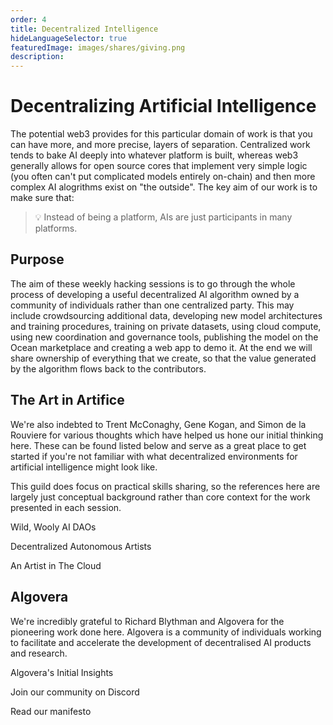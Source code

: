 ```yaml
---
order: 4
title: Decentralized Intelligence
hideLanguageSelector: true
featuredImage: images/shares/giving.png
description: 
---
```


# Decentralizing Artificial Intelligence

The potential web3 provides for this particular domain of work is that you can have more, and more precise, layers of separation. Centralized work tends to bake AI deeply into whatever platform is built, whereas web3 generally allows for open source cores that implement very simple logic (you often can't put complicated models entirely on-chain) and then more complex AI alogrithms exist on "the outside". The key aim of our work is to make sure that:

> 💡 Instead of being a platform, AIs are just participants in many platforms.

## Purpose

The aim of these weekly hacking sessions is to go through the whole process of developing a useful decentralized AI algorithm owned by a community of individuals rather than one centralized party. This may include crowdsourcing additional data, developing new model architectures and training procedures, training on private datasets, using cloud compute, using new coordination and governance tools, publishing the model on the Ocean marketplace and creating a web app to demo it. At the end we will share ownership of everything that we create, so that the value generated by the algorithm flows back to the contributors.

## The Art in Artifice

We're also indebted to Trent McConaghy, Gene Kogan, and Simon de la Rouviere for various thoughts which have helped us hone our initial thinking here. These can be found listed below and serve as a great place to get started if you're not familiar with what decentralized environments for artificial intelligence might look like. 

This guild does focus on practical skills sharing, so the references here are largely just conceptual background rather than core context for the work presented in each session.

<List>

<Link to="https://medium.com/@trentmc0/wild-wooly-ai-daos-d1719e040956">

Wild, Wooly AI DAOs

</Link>

<Link to="https://blog.simondlr.com/posts/decentralized-autonomous-artists">

Decentralized Autonomous Artists

</Link>

<Link to="https://medium.com/@genekogan/artist-in-the-cloud-8384824a75c7">

An Artist in The Cloud

</Link>

</List>

## Algovera

We're incredibly grateful to Richard Blythman and Algovera for the pioneering work done here. Algovera is a community of individuals working to facilitate and accelerate the development of decentralised AI products and research.

<List>

<Link to="https://algovera.notion.site/Artificial-Intelligence-7f57df2343e64ed9984a8f0b10dc0607">

Algovera's Initial Insights

</Link>

<Link to="https://discord.com/invite/e65RuHSDS5">

Join our community on Discord

</Link>

<Link to="https://www.algovera.ai/">

Read our manifesto

</Link>

</List>